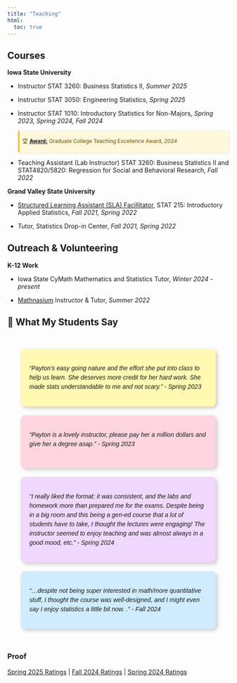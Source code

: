 ```yaml
---
title: "Teaching"
html:
  toc: true
---
```


## Courses

**Iowa State University**

-   Instructor STAT 3260: Business Statistics II, *Summer 2025*

-   Instructor STAT 3050: Engineering Statistics, *Spring 2025*

-   Instructor STAT 1010: Introductory Statistics for Non-Majors, *Spring 2023, Spring 2024, Fall 2024*

    ::: award-callout
    🏆 <a href="https://www.parchment.com/u/award/b921b767a82cfa38142d3f3f2f84f15d" target="_blank" rel="noopener noreferrer"><strong>Award:</strong></a> Graduate College Teaching Excellence Award, *2024*
    :::

    ```{=html}
    <style>
    .award-callout {
      background-color: #fff8dc;       /* Light warm background */
      border-left: 4px solid #f4c542; /* Bold colored bar on the left */
      padding: 0.25em 0.5em;
      margin: 0.2em 0;
      font-weight: 400;
      font-size: 0.85em;
      color: #6b4a00;
      border-radius: 4px;
      max-width: 500px;
      box-shadow: 1px 1px 5px rgba(0,0,0,0.1);
    }
    </style>
    ```

-   Teaching Assistant (Lab Instructor) STAT 3260: Business Statistics II and STAT4820/5820: Regression for Social and Behavioral Research, *Fall 2022*

**Grand Valley State University**

-   <a href="https://www.gvsu.edu/tutoring/about-sla-33.htm" target="_blank" rel="noopener noreferrer">Structured Learning Assistant (SLA) Facillitator</a>, STAT 215: Introductory Applied Statistics, *Fall 2021, Spring 2022*

-   Tutor, Statistics Drop-in Center, *Fall 2021, Spring 2022*

## Outreach & Volunteering

**K-12 Work**

-   Iowa State CyMath Mathematics and Statistics Tutor, *Winter 2024 - present*

<!-- -->

-   <a href="https://www.mathnasium.com/" target="_blank" rel="noopener noreferrer">Mathnasium</a> Instructor & Tutor, *Summer 2022*

## 📝 What My Students Say

`<link rel="stylesheet" href="https://cdnjs.cloudflare.com/ajax/libs/font-awesome/6.4.0/css/all.min.css"`{=html}

```{=html}
<style>
  .bulletin-board {
    background: url('corkboard-texture.jpg') no-repeat center center;
    background-size: cover;
    padding: 30px;
    border-radius: 12px;
    display: grid;
    grid-template-columns: repeat(auto-fit, minmax(240px, 1fr));
    gap: 20px;
    max-width: 100%;
    box-sizing: border-box;
  }

.note {
  padding: 20px;
  border-radius: 10px;
  box-shadow: 4px 4px 8px rgba(0,0,0,0.2);
  font-style: italic;
  position: relative;
  font-family: sans-serif;

  /* ✨ Wrapping & box behavior */
  word-wrap: break-word;
  overflow-wrap: break-word;
  white-space: normal;
  overflow: visible;
  height: auto;
  min-height: 120px;
  box-sizing: border-box;
  line-height: 1.5;
}


.note::before {
  content: "\f08d"; /* Font Awesome pushpin */
  font-family: "Font Awesome 6 Free";
  font-weight: 900;
  position: absolute;
  top: 4px;
  left: 4px;
  font-size: 18px;
  color: #b22222;
}

  /* 🎨 Sticky note colors */
  .note-yellow { background-color: #fff9b1; }
  .note-pink   { background-color: #ffd6e0; }
  .note-green  { background-color: #d1f7c4; }
  .note-blue   { background-color: #d0ecff; }
  .note-purple { background-color: #f0d8ff; }
  .note-orange { background-color: #ffe4b3; }
</style>
```

::::::: bulletin-board
::: {.note .note-yellow}
"Payton's easy going nature and the effort she put into class to help us learn. She deserves more credit for her hard work. She made stats understandable to me and not scary." - Spring 2023
:::

::: {.note .note-pink}
"Payton is a lovely instructor, please pay her a million dollars and give her a degree asap." - Spring 2023
:::

::: {.note .note-purple}
"I really liked the format: it was consistent, and the labs and homework more than prepared me for the exams. Despite being in a big room and this being a gen-ed course that a lot of students have to take, I thought the lectures were engaging! The instructor seemed to enjoy teaching and was almost always in a good mood, etc." - Spring 2024
:::

::: {.note .note-blue}
"...despite not being super interested in math/more quantitative stuff, I thought the course was well-designed, and I might even say I enjoy statistics a little bit now. ." - Fall 2024
:::
:::::::

### Proof

[Spring 2025 Ratings](2025_Springratings.pdf) \| [Fall 2024 Ratings](2024_Fallratings.pdf) \| [Spring 2024 Ratings](2024_Springratings.pdf.pdf)
